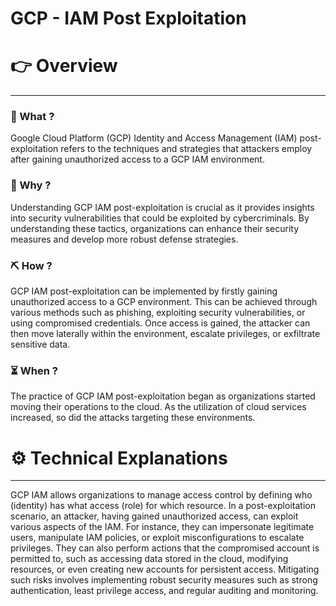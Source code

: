 # GCP - IAM Post Exploitation


# 👉 Overview

---

### 👀 What ?

Google Cloud Platform (GCP) Identity and Access Management (IAM) post-exploitation refers to the techniques and strategies that attackers employ after gaining unauthorized access to a GCP IAM environment.


### 🧐 Why ?

Understanding GCP IAM post-exploitation is crucial as it provides insights into security vulnerabilities that could be exploited by cybercriminals. By understanding these tactics, organizations can enhance their security measures and develop more robust defense strategies.


### ⛏️ How ?

GCP IAM post-exploitation can be implemented by firstly gaining unauthorized access to a GCP environment. This can be achieved through various methods such as phishing, exploiting security vulnerabilities, or using compromised credentials. Once access is gained, the attacker can then move laterally within the environment, escalate privileges, or exfiltrate sensitive data.


### ⏳ When ?

The practice of GCP IAM post-exploitation began as organizations started moving their operations to the cloud. As the utilization of cloud services increased, so did the attacks targeting these environments.


# ⚙️ Technical Explanations

---

GCP IAM allows organizations to manage access control by defining who (identity) has what access (role) for which resource. In a post-exploitation scenario, an attacker, having gained unauthorized access, can exploit various aspects of the IAM. For instance, they can impersonate legitimate users, manipulate IAM policies, or exploit misconfigurations to escalate privileges. They can also perform actions that the compromised account is permitted to, such as accessing data stored in the cloud, modifying resources, or even creating new accounts for persistent access. Mitigating such risks involves implementing robust security measures such as strong authentication, least privilege access, and regular auditing and monitoring.
